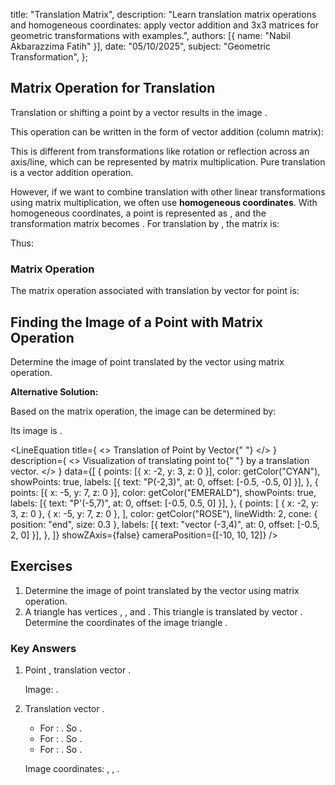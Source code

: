 
  title: "Translation Matrix",
  description: "Learn translation matrix operations and homogeneous coordinates: apply vector addition and 3x3 matrices for geometric transformations with examples.",
  authors: [{ name: "Nabil Akbarazzima Fatih" }],
  date: "05/10/2025",
  subject: "Geometric Transformation",
};

## Matrix Operation for Translation

Translation or shifting a point <InlineMath math="(x,y)" /> by a vector <InlineMath math="\begin{pmatrix} a \\ b \end{pmatrix}" /> results in the image <InlineMath math="(x+a, y+b)" />.

This operation can be written in the form of vector addition (column matrix):

<BlockMath math="\begin{pmatrix} x' \\ y' \end{pmatrix} = \begin{pmatrix} x \\ y \end{pmatrix} + \begin{pmatrix} a \\ b \end{pmatrix} = \begin{pmatrix} x+a \\ y+b \end{pmatrix}" />

This is different from transformations like rotation or reflection across an axis/line, which can be represented by <InlineMath math="2 \times 2" /> matrix multiplication. Pure translation is a vector addition operation.

However, if we want to combine translation with other linear transformations using matrix multiplication, we often use **homogeneous coordinates**. With homogeneous coordinates, a point <InlineMath math="(x,y)" /> is represented as <InlineMath math="\begin{pmatrix} x \\ y \\ 1 \end{pmatrix}" />, and the transformation matrix becomes <InlineMath math="3 \times 3" />. For translation by <InlineMath math="\begin{pmatrix} a \\ b \end{pmatrix}" />, the matrix is:

<BlockMath math="T_{(a,b)} = \begin{pmatrix} 1 & 0 & a \\ 0 & 1 & b \\ 0 & 0 & 1 \end{pmatrix}" />

Thus:

<BlockMath math="\begin{pmatrix} x' \\ y' \\ 1 \end{pmatrix} = \begin{pmatrix} 1 & 0 & a \\ 0 & 1 & b \\ 0 & 0 & 1 \end{pmatrix} \begin{pmatrix} x \\ y \\ 1 \end{pmatrix} = \begin{pmatrix} x+a \\ y+b \\ 1 \end{pmatrix}" />

### Matrix Operation

The matrix operation associated with translation by vector <InlineMath math="\begin{pmatrix} a \\ b \end{pmatrix}" /> for point <InlineMath math="(x,y)" /> is:

<BlockMath math="\begin{pmatrix} x' \\ y' \end{pmatrix} = \begin{pmatrix} x \\ y \end{pmatrix} + \begin{pmatrix} a \\ b \end{pmatrix}" />

## Finding the Image of a Point with Matrix Operation

Determine the image of point <InlineMath math="(-2,3)" /> translated by the vector <InlineMath math="\begin{pmatrix} -3 \\ 4 \end{pmatrix}" /> using matrix operation.

**Alternative Solution:**

Based on the matrix operation, the image can be determined by:

<BlockMath math="\begin{pmatrix} x' \\ y' \end{pmatrix} = \begin{pmatrix} -2 \\ 3 \end{pmatrix} + \begin{pmatrix} -3 \\ 4 \end{pmatrix} = \begin{pmatrix} -2 + (-3) \\ 3 + 4 \end{pmatrix} = \begin{pmatrix} -5 \\ 7 \end{pmatrix}" />

Its image is <InlineMath math="(-5,7)" />.

<LineEquation
  title={
    <>
      Translation of Point <InlineMath math="P(-2,3)" /> by Vector{" "}
      <InlineMath math="\begin{pmatrix} -3 \\ 4 \end{pmatrix}" />
    </>
  }
  description={
    <>
      Visualization of translating point <InlineMath math="P(-2,3)" /> to{" "}
      <InlineMath math="P'(-5,7)" /> by a translation vector.
    </>
  }
  data={[
    {
      points: [{ x: -2, y: 3, z: 0 }],
      color: getColor("CYAN"),
      showPoints: true,
      labels: [{ text: "P(-2,3)", at: 0, offset: [-0.5, -0.5, 0] }],
    },
    {
      points: [{ x: -5, y: 7, z: 0 }],
      color: getColor("EMERALD"),
      showPoints: true,
      labels: [{ text: "P'(-5,7)", at: 0, offset: [-0.5, 0.5, 0] }],
    },
    {
      points: [
        { x: -2, y: 3, z: 0 },
        { x: -5, y: 7, z: 0 },
      ],
      color: getColor("ROSE"),
      lineWidth: 2,
      cone: { position: "end", size: 0.3 },
      labels: [{ text: "vector (-3,4)", at: 0, offset: [-0.5, 2, 0] }],
    },
  ]}
  showZAxis={false}
  cameraPosition={[-10, 10, 12]}
/>

## Exercises

1.  Determine the image of point <InlineMath math="(4,-5)" /> translated by the vector <InlineMath math="\begin{pmatrix} -5 \\ 4 \end{pmatrix}" /> using matrix operation.
2.  A triangle <InlineMath math="KLM" /> has vertices <InlineMath math="K(1,0)" />, <InlineMath math="L(4,2)" />, and <InlineMath math="M(2,5)" />. This triangle is translated by vector <InlineMath math="T = \begin{pmatrix} -2 \\ 1 \end{pmatrix}" />. Determine the coordinates of the image triangle <InlineMath math="K'L'M'" />.

### Key Answers

1.  Point <InlineMath math="(4,-5)" />, translation vector <InlineMath math="\begin{pmatrix} -5 \\ 4 \end{pmatrix}" />.

    <BlockMath math="\begin{pmatrix} x' \\ y' \end{pmatrix} = \begin{pmatrix} 4 \\ -5 \end{pmatrix} + \begin{pmatrix} -5 \\ 4 \end{pmatrix} = \begin{pmatrix} 4-5 \\ -5+4 \end{pmatrix} = \begin{pmatrix} -1 \\ -1 \end{pmatrix}" />

    Image: <InlineMath math="(-1,-1)" />.

2.  Translation vector <InlineMath math="T = \begin{pmatrix} -2 \\ 1 \end{pmatrix}" />.

    - For <InlineMath math="K(1,0)" />: <InlineMath math="\begin{pmatrix} x'_K \\ y'_K \end{pmatrix} = \begin{pmatrix} 1 \\ 0 \end{pmatrix} + \begin{pmatrix} -2 \\ 1 \end{pmatrix} = \begin{pmatrix} -1 \\ 1 \end{pmatrix}" />. So <InlineMath math="K'(-1,1)" />.
    - For <InlineMath math="L(4,2)" />: <InlineMath math="\begin{pmatrix} x'_L \\ y'_L \end{pmatrix} = \begin{pmatrix} 4 \\ 2 \end{pmatrix} + \begin{pmatrix} -2 \\ 1 \end{pmatrix} = \begin{pmatrix} 2 \\ 3 \end{pmatrix}" />. So <InlineMath math="L'(2,3)" />.
    - For <InlineMath math="M(2,5)" />: <InlineMath math="\begin{pmatrix} x'_M \\ y'_M \end{pmatrix} = \begin{pmatrix} 2 \\ 5 \end{pmatrix} + \begin{pmatrix} -2 \\ 1 \end{pmatrix} = \begin{pmatrix} 0 \\ 6 \end{pmatrix}" />. So <InlineMath math="M'(0,6)" />.

    Image coordinates: <InlineMath math="K'(-1,1)" />, <InlineMath math="L'(2,3)" />, <InlineMath math="M'(0,6)" />.
